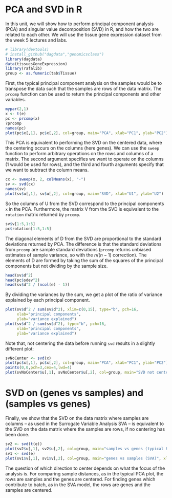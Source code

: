 # PCA and SVD in R

In this unit, we will show how to perform principal component analysis (PCA) and singular value decomposition (SVD) in R, and how the two are related to each other. We will use the tissue gene expression dataset from the week 5 lectures and labs.

```r
# library(devtools)
# install_github("dagdata","genomicsclass")
library(dagdata)
data(tissuesGeneExpression)
library(rafalib)
group <- as.fumeric(tab$Tissue)
```


First, the typical principal component analysis on the samples would be to transpose the data such that the samples are rows of the data matrix. The `prcomp` function can be used to return the principal components and other variables.

```r
mypar(2,1)
x <- t(e)
pc <- prcomp(x)
?prcomp
names(pc)
plot(pc$x[,1], pc$x[,2], col=group, main="PCA", xlab="PC1", ylab="PC2")
```

This PCA is equivalent to performing the SVD on the centered data, where the centering occurs on the columns (here genes). We can use the `sweep` function to perform arbitrary operations on the rows and columns of a matrix. The second argument specifies we want to operate on the columns (1 would be used for rows), and the third and fourth arguments specify that we want to subtract the column means.

```r
cx <- sweep(x, 2, colMeans(x), "-")
sv <- svd(cx)
names(sv)
plot(sv$u[,1], sv$u[,2], col=group, main="SVD", xlab="U1", ylab="U2")
```

So the columns of U from the SVD correspond to the principal components `x` in the PCA. Furthermore, the matrix V from the SVD is equivalent to the `rotation` matrix returned by `prcomp`.

```r
sv$v[1:5,1:5]
pc$rotation[1:5,1:5]
```

The diagonal elements of D from the SVD are proportional to the standard deviations returned by PCA. The difference is that the standard deviations from `prcomp` are sample standard deviations (`prcomp` returns unbiased estimates of sample variance, so with the $n / (n - 1)$ correction). The elements of D are formed by taking the sum of the squares of the principal components but not dividing by the sample size.

```r
head(sv$d^2)
head(pc$sdev^2)
head(sv$d^2 / (ncol(e) - 1))
```

By dividing the variances by the sum, we get a plot of the ratio of variance explained by each principal component.

```r
plot(sv$d^2 / sum(sv$d^2), xlim=c(0,15), type="b", pch=16,
     xlab="principal components", 
     ylab="variance explained")
plot(sv$d^2 / sum(sv$d^2), type="b", pch=16,
     xlab="principal components", 
     ylab="variance explained")
```

Note that, not centering the data before running `svd` results in a slightly different plot:

```r
svNoCenter <- svd(x)
plot(pc$x[,1], pc$x[,2], col=group, main="PCA", xlab="PC1", ylab="PC2")
points(0,0,pch=3,cex=4,lwd=4)
plot(svNoCenter$u[,1], svNoCenter$u[,2], col=group, main="SVD not centered", xlab="U1", ylab="U2")
```

# SVD on (genes vs samples) and (samples vs genes)

Finally, we show that the SVD on the data matrix where samples are columns -- as used in the Surrogate Variable Analysis SVA -- is equivalent to the SVD on the data matrix where the samples are rows, if no centering has been done. 


```r
sv2 <- svd(t(e))
plot(sv2$u[,1], sv2$u[,2], col=group, main="samples vs genes (typical PCA)", xlab="U1", ylab="U2")
sv1 <- svd(e)
plot(sv1$v[,1], sv1$v[,2], col=group, main="genes vs samples (SVA)", xlab="V1", ylab="V2")
```

The question of which direction to center depends on what the focus of the analysis is. For comparing sample distances, as in the typical PCA plot, the rows are samples and the genes are centered. For finding genes which contribute to batch, as in the SVA model, the rows are genes and the samples are centered.



